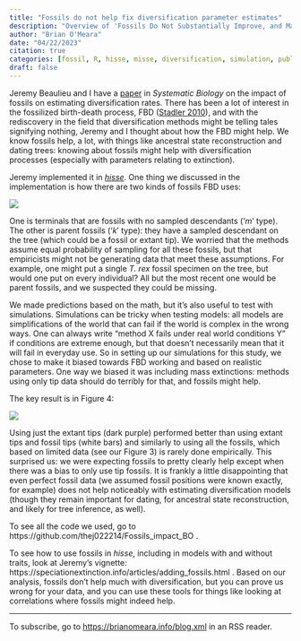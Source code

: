 ```yaml
---
title: "Fossils do not help fix diversification parameter estimates"
description: "Overview of 'Fossils Do Not Substantially Improve, and May Even Harm, Estimates of Diversification Rate Heterogeneity', published in Systematic Biology in 2022"
author: "Brian O'Meara"
date: "04/22/2023"
citation: true
categories: [fossil, R, hisse, misse, diversification, simulation, publication] # self-defined categories
draft: false
---
```


Jeremy Beaulieu and I have a [paper](https://doi.org/10.1093/sysbio/syac049) in *Systematic Biology* on the impact of fossils on estimating diversification rates. There has been a lot of interest in the fossilized birth-death process, FBD ([Stadler 2010](https://doi-org.utk.idm.oclc.org/10.1016/j.jtbi.2010.09.010)), and with the rediscovery in the field that diversification methods might be telling tales signifying nothing, Jeremy and I thought about how the FBD might help. We know fossils help, a lot, with things like ancestral state reconstruction and dating trees: knowing about fossils might help with diversification processes (especially with parameters relating to extinction). 

Jeremy implemented it in [*hisse*](https://speciationextinction.info/). One thing we discussed in the implementation is how there are two kinds of fossils FBD uses: 

![](fbd_fig1.png){fig-alt="Figure 1 from Beaulieu and O'Meara (2022), showing the distribution of fossils on two trees. The left tree shows the sampled fossils; the right plot shows the distinction between parent fossils (ones that have a descendant sample, either a fossil or a tip) and childless fossils (terminal fossils)."} 

One is terminals that are fossils with no sampled descendants ('*m*' type). The other is parent fossils ('*k*' type): they have a sampled descendant on the tree (which could be a fossil or extant tip). We worried that the methods assume equal probability of sampling for all these fossils, but that empiricists might not be generating data that meet these assumptions. For example, one might put a single *T. rex* fossil specimen on the tree, but would one put on every individual? All but the most recent one would be parent fossils, and we suspected they could be missing.

We made predictions based on the math, but it's also useful to test with simulations. Simulations can be tricky when testing models: all models are simplifications of the world that can fail if the world is complex in the wrong ways. One can always write "method X fails under real world conditions Y" if conditions are extreme enough, but that doesn't necessarily mean that it will fail in everyday use. So in setting up our simulations for this study, we chose to make it biased towards FBD working and based on realistic parameters. One way we biased it was including mass extinctions: methods using only tip data should do terribly for that, and fossils might help.

The key result is in Figure 4:

![](fbd_fig4b.png){fig-alt="Figure 4b from Beaulieu and O'Meara (2022), showing the estimated turnover rate with different true turnover rates and different way of running the analysis. It shows a grouping of box plots, with red lines showing the true values. Using extant data only performed far better than using extant with sampled fossil tips; using all the parent and terminal fossils performed about as well as no fossils at all."} 

Using just the extant tips (dark purple) performed better than using extant tips and fossil tips (white bars) and similarly to using all the fossils, which based on limited data (see our Figure 3) is rarely done empirically. This surprised us: we were expecting fossils to pretty clearly help except when there was a bias to only use tip fossils. It is frankly a little disappointing that even perfect fossil data (we assumed fossil positions were known exactly, for example) does not help noticeably with estimating diversification models (though they remain important for dating, for ancestral state reconstruction, and likely for tree inference, as well).

To see all the code we used, go to https://github.com/thej022214/Fossils_impact_BO .

To see how to use fossils in *hisse*, including in models with and without traits, look at Jeremy's vignette: https://speciationextinction.info/articles/adding_fossils.html . Based on our analysis, fossils don't help much with diversification, but you can prove us wrong for your data, and you can use these tools for things like looking at correlations where fossils might indeed help. 


___

To subscribe, go to <https://brianomeara.info/blog.xml> in an RSS reader.